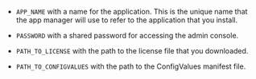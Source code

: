 * `APP_NAME` with a name for the application. This is the unique name that the app manager will use to refer to the application that you install.

* `PASSWORD` with a shared password for accessing the admin console.

* `PATH_TO_LICENSE` with the path to the license file that you downloaded.

* `PATH_TO_CONFIGVALUES` with the path to the ConfigValues manifest file.